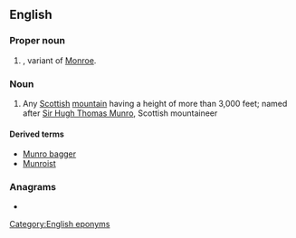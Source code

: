{{also|munro}}
==English==
{{swp|Munro (disambiguation)}}

===Proper noun===
{{en-proper noun}}

# {{surname|en|[[Scottish]]|from=Scottish Gaelic}}, variant of [[Monroe]].

===Noun===
{{wikipedia}}
{{en-noun}}

# {{lb|en|British}} Any [[Scottish]] [[mountain]] having a height of more than 3,000 feet; named after [[w:Hugh Munro|Sir Hugh Thomas Munro]], Scottish mountaineer

====Derived terms====
* [[Munro bagger]]
* [[Munroist]]

===Anagrams===
* {{anagrams|en|a=mnoru|mourn}}

[[Category:English eponyms]]